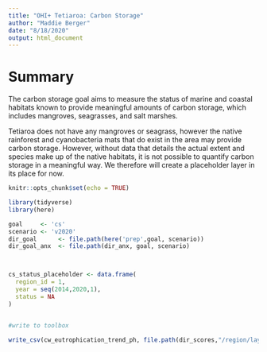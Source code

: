 ```yaml
---
title: "OHI+ Tetiaroa: Carbon Storage"
author: "Maddie Berger"
date: "8/18/2020"
output: html_document
---
```

# Summary 

The carbon storage goal aims to measure the status of marine and coastal habitats known to provide meaningful amounts of carbon storage, which includes mangroves, seagrasses, and salt marshes.

Tetiaroa does not have any mangroves or seagrass, however the native rainforest and cyanobacteria mats that do exist in the area may provide carbon storage. However, without data that details the actual extent and species make up of the native habitats, it is not possible to quantify carbon storage in a meaningful way. We therefore will create a placeholder layer in its place for now. 


```r
knitr::opts_chunk$set(echo = TRUE)

library(tidyverse)
library(here)

goal     <- 'cs'
scenario <- 'v2020'
dir_goal      <- file.path(here('prep',goal, scenario))
dir_goal_anx  <- file.path(dir_anx, goal, scenario)



cs_status_placeholder <- data.frame(
  region_id = 1,
  year = seq(2014,2020,1),
  status = NA
)


#write to toolbox

write_csv(cw_eutrophication_trend_ph, file.path(dir_scores,"/region/layers/cw_debris_trend_ph.csv"))

```

